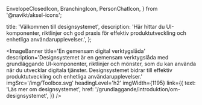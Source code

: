   EnvelopeClosedIcon,
  BranchingIcon,
  PersonChatIcon,
} from '@navikt/aksel-icons';



  title: 'Välkommen till designsystemet',
  description:
  'Här hittar du UI-komponenter, riktlinjer och god praxis för effektiv produktutveckling och enhetliga användarupplevelser.',
};

<ImageBanner
  title='En gemensam digital verktygslåda'
  description='Designsystemet är en gemensam verktygslåda med grundläggande UI-komponenter, riktlinjer och mönster, som du kan använda när du utvecklar digitala tjänster. Designsystemet bidrar till effektiv produktutveckling och enhetliga användarupplevelser.'
  imgSrc='/img/Toolbox.svg'
  headingLevel='h2'
  imgWidth={1195}
  link={{
      text: 'Läs mer om designsystemet',
      href: '/grundlaggande/introduktion/om-designsystemet',
  }}
/>

<ImageBanner
  title='Tillgängliga och flexibla komponenter'
  description='När vi skapar de mest grundläggande komponenterna bara en gång, säkerställer vi hög kvalitet. Komponenten testas grundligt, och vi uppfyller tillgänglighetskraven. Komponenterna är skapade i Figma och i React. Du kan sätta ihop dem på många olika sätt och i olika mönster.'
  videoSrc='/animations/Page'
  imgPosition='right'
  headingLevel='h2'
  imgWidth={1195}
  fallbackImgSrc='/img/reduced-motion/Page.png'
  fallbackImgAlt='Designskiss av en mobiltelefon som har komponenter från designsystemet i sig.'
/>

<ImageBanner
  title='Använd egna teman'
  description='Designsystemet stöder olika identiteter genom teman. På detta sätt kan alla utgå från samma designsystem men anpassa det till olika avsändaridentiteter.'
  videoSrc='/animations/Theme'
  headingLevel='h2'
  imgWidth={1195}
  fallbackImgSrc='/img/reduced-motion/Theme.png'
  fallbackImgAlt='Designskiss av en webbsida som visar hur designsystemet kan anpassas till olika identiteter.'
/>

<style>
  {`
header:first-of-type {
  background-color: transparent;
}

.ds-logo-image img {
  width: 85%;
}
`}
</style>
